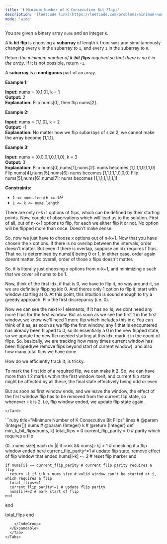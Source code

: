 ```yaml
---
title: '❗️ Minimum Number of K Consecutive Bit Flips'
description: '[leetcode link](https://leetcode.com/problems/minimum-number-of-k-consecutive-bit-flips/description/)'
mode: 'wide'
---
```

<Tabs>
  <Tab title="Question" icon="circle-question" iconType="regular">
    <Card>
      <p>You are given a binary array <code>nums</code> and an integer <code>k</code>.</p>  <p>A <strong>k-bit flip</strong> is choosing a <strong>subarray</strong> of length <code>k</code> from <code>nums</code> and simultaneously changing every <code>0</code> in the subarray to <code>1</code>, and every <code>1</code> in the subarray to <code>0</code>.</p>  <p>Return <em>the minimum number of <strong>k-bit flips</strong> required so that there is no </em><code>0</code><em> in the array</em>. If it is not possible, return <code>-1</code>.</p>  <p>A <strong>subarray</strong> is a <strong>contiguous</strong> part of an array.</p>   <p><strong class="example">Example 1:</strong></p>   <strong>Input:</strong> nums = [0,1,0], k = 1 <br/> <strong>Output:</strong> 2 <br/> <strong>Explanation:</strong> Flip nums[0], then flip nums[2].   <p><strong class="example">Example 2:</strong></p>   <strong>Input:</strong> nums = [1,1,0], k = 2 <br/> <strong>Output:</strong> -1 <br/> <strong>Explanation:</strong> No matter how we flip subarrays of size 2, we cannot make the array become [1,1,1].   <p><strong class="example">Example 3:</strong></p>   <strong>Input:</strong> nums = [0,0,0,1,0,1,1,0], k = 3 <br/> <strong>Output:</strong> 3 <br/> <strong>Explanation:</strong>  Flip nums[0],nums[1],nums[2]: nums becomes [1,1,1,1,0,1,1,0] Flip nums[4],nums[5],nums[6]: nums becomes [1,1,1,1,1,0,0,0] Flip nums[5],nums[6],nums[7]: nums becomes [1,1,1,1,1,1,1,1]    <p><strong>Constraints:</strong></p>  <ul>  <li><code>1 &lt;= nums.length &lt;= 10<sup>5</sup></code></li>  <li><code>1 &lt;= k &lt;= nums.length</code></li> </ul> 
    </Card>
  </Tab>
  <Tab title="Solution" icon="lightbulb" iconType="regular" >
    <Card>
      There are only n-k+1 options of flips, which can be defined by their starting points. Now, couple of observations which will lead us to the solution. First of all, out of n-k+1 options to flip, for each we either flip it or not. No option will be flipped more than once. Doesn't make sense.

So, now we just have to choose x options out of n-k+1. Now that you have chosen the x options. If there is no overlap between the intervals, order doesn't matter. But even if there is overlap, suppose an idx requires f flips. That no. is determined by nums[i] being 0 or 1, in either case, order again doesnt matter. So overall, order of those x flips doesn't matter. 

So, it is literally just choosing x options from n-k+1, and minimizing x such that we cover all nums to be 1.

Now, think of the first idx, if that is 0, we have to flip it, no way around it, so we are definitely flipping idx 0. And theres only 1 option to flip it, start with window starting at 0.
At this point, this intuition is sound enough to try a greedy approach. Flip the first discrepancy (i.e. 0).

Now we can see the next k-1 elements, if it has no 1s, we dont need any more flips for the first window. 
But as soon as we see the first 1 in the first window, we know we'll need 1 more flip which includes this idx.
You can think of it as, as soon as we flip the first window, any 1 that is encountered has already been flipped to 0, so its essentially a 0 in the new flipped state, so we update the new flip needed starting at this idx, mark it in the count of flips. So, basically, we are tracking how many times current window has been flipped(we remove flips beyond start of current window), and also how many total flips we have done. 

How do we efficiently track it, is tricky.

To mark the first idx of a required flip, we can make it 2. So, we can have more than 1 2 marks within the first window itself, and current flip state might be affected by all these, the final state  effectively being odd or even.

But as soon as first window ends, and we leave the window, the effect of the first window flip has to be removed from the current flip state, so whenever i-k is 2, i.e, flip window ended, we update flip state again.





    </Card>
  <Expandable title="code">
    <CodeGroup dropdown>
```ruby title="Minimum Number of K Consecutive Bit Flips" lines
# @param {Integer[]} nums
# @param {Integer} k
# @return {Integer}
def min_k_bit_flips(nums, k)
  total_flips = 0
  current_flip_parity = 0 # parity which requires a flip

  (0...nums.size).each do |i|
    if i>=k && nums[i-k] > 1 # checking if a flip window ended here
      current_flip_parity^=1 # update flip state, remove effect of flip window that ended
      nums[i-k] -= 2 # reset flip marker
    end

    if nums[i] == current_flip_parity # current flip parity requires a flip
      return -1 if i+k > nums.size # valid window can't be started at i, which requires a flip
      total_flips+=1
      current_flip_parity^=1 # update flip parity
      nums[i]+=2 # mark start of flip
    end
  end

  total_flips
end
```
    </CodeGroup>
  </Expandable>
  </Tab>
</Tabs>